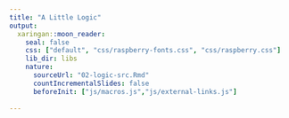 ```yaml
---
title: "A Little Logic"
output:
  xaringan::moon_reader:
    seal: false
    css: ["default", "css/raspberry-fonts.css", "css/raspberry.css"]
    lib_dir: libs
    nature:
      sourceUrl: "02-logic-src.Rmd"
      countIncrementalSlides: false
      beforeInit: ["js/macros.js","js/external-links.js"]
      
---
```

